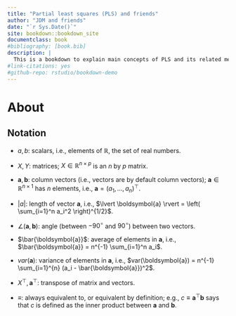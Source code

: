 ```yaml
--- 
title: "Partial least squares (PLS) and friends"
author: "JDM and friends"
date: "`r Sys.Date()`"
site: bookdown::bookdown_site
documentclass: book
#bibliography: [book.bib]
description: |
  This is a bookdown to explain main concepts of PLS and its related methods.
#link-citations: yes
#github-repo: rstudio/bookdown-demo
---
```


# About


## Notation

- $a, b$: scalars, i.e., elements of $\mathbb{R}$, the set of real numbers.

- $X, Y$: matrices; $X \in \mathbb{R}^{n\times p}$ is an $n$ by $p$ matrix.

- $\boldsymbol{a}, \boldsymbol{b}$: column vectors (i.e., vectors are by default column vectors); $\boldsymbol{a} \in \mathbb{R}^{n \times 1}$ has $n$ elements, i.e., $\boldsymbol{a} = (a_1,\dots,a_n)^\top$.

- $\lvert a \rvert$: length of vector $\boldsymbol{a}$, i.e., $\lvert \boldsymbol{a} \rvert = \left( \sum_{i=1}^n a_i^2 \right)^{1/2}$.

- $\angle (\boldsymbol{a}, \boldsymbol{b})$: angle (between $-90^\circ$ and $90^\circ$) between two vectors.

- $\bar{\boldsymbol{a}}$: average of elements in $\boldsymbol{a}$, i.e., $\bar{\boldsymbol{a}} = n^{-1} \sum_{i=1}^n a_i$.

- $var(\boldsymbol{a})$: variance of elements in $\boldsymbol{a}$, i.e., $var(\boldsymbol{a}) = n^{-1} \sum_{i=1}^{n} (a_i - \bar{\boldsymbol{a}})^2$.

- $X^\top, \boldsymbol{a}^\top$: transpose of matrix and vectors.

- $\equiv$: always equivalent to, or equivalent by definition; e.g., $c \equiv \boldsymbol{a}^\top \boldsymbol{b}$ says that $c$ is defined as the inner product between $\boldsymbol{a}$ and $\boldsymbol{b}$.


